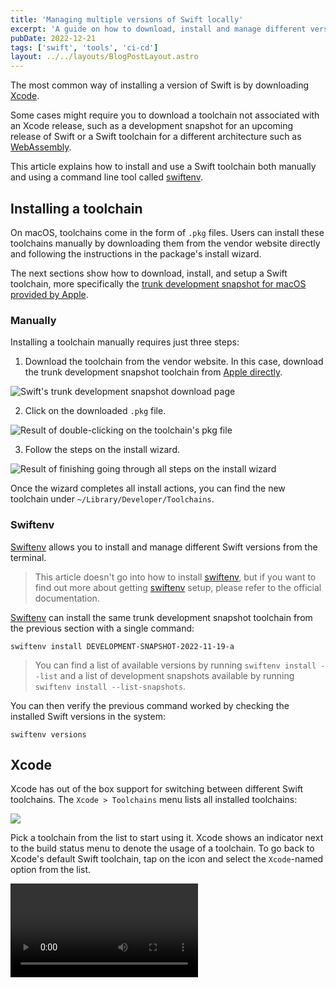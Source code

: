 ```yaml
---
title: 'Managing multiple versions of Swift locally'
excerpt: 'A guide on how to download, install and manage different versions of Swift.'
pubDate: 2022-12-21
tags: ['swift', 'tools', 'ci-cd']
layout: ../../layouts/BlogPostLayout.astro
---
```



The most common way of installing a version of Swift is by downloading [Xcode](https://developer.apple.com/xcode-cloud/).

Some cases might require you to download a toolchain not associated with an Xcode release, such as a development snapshot for an upcoming release of Swift or a Swift toolchain for a different architecture such as [WebAssembly](https://github.com/swiftwasm/swift/releases/tag/swift-wasm-5.7.1-RELEASE).

This article explains how to install and use a Swift toolchain both manually and using a command line tool called [swiftenv](https://github.com/kylef/swiftenv).

## Installing a toolchain

On macOS, toolchains come in the form of `.pkg` files. Users can install these toolchains manually by downloading them from the vendor website directly and following the instructions in the package's install wizard.

The next sections show how to download, install, and setup a Swift toolchain, more specifically the [trunk development snapshot for macOS provided by Apple](https://www.swift.org/download/#trunk-development-main).

### Manually

Installing a toolchain manually requires just three steps:

1. Download the toolchain from the vendor website. In this case, download the trunk development snapshot toolchain from [Apple directly](https://www.swift.org/download/#trunk-development-main).

![Swift's trunk development snapshot download page](/assets/posts/managing-multiple-swift-versions-locally/download-manually.png)

2. Click on the downloaded `.pkg` file.

![Result of double-clicking on the toolchain's pkg file](/assets/posts/managing-multiple-swift-versions-locally/click-manually.png)

3. Follow the steps on the install wizard.

![Result of finishing going through all steps on the install wizard](/assets/posts/managing-multiple-swift-versions-locally/follow-manually.png)

Once the wizard completes all install actions, you can find the new toolchain under `~/Library/Developer/Toolchains`.

### Swiftenv

[Swiftenv](https://github.com/kylef/swiftenv) allows you to install and manage different Swift versions from the terminal.

> This article doesn't go into how to install [swiftenv](https://github.com/kylef/swiftenv), but if you want to find out more about getting [swiftenv](https://github.com/kylef/swiftenv) setup, please refer to the official documentation.

[Swiftenv](https://github.com/kylef/swiftenv) can install the same trunk development snapshot toolchain from the previous section with a single command:

```bash:Terminal
swiftenv install DEVELOPMENT-SNAPSHOT-2022-11-19-a
```

> You can find a list of available versions by running `swiftenv install --list` and a list of development snapshots available by running `swiftenv install --list-snapshots`.

You can then verify the previous command worked by checking the installed Swift versions in the system:

```bash:Terminal
swiftenv versions
```

## Xcode

Xcode has out of the box support for switching between different Swift toolchains. The `Xcode > Toolchains` menu lists all installed toolchains:

![](/assets/posts/managing-multiple-swift-versions-locally/select-toolchain.png)

Pick a toolchain from the list to start using it. Xcode shows an indicator next to the build status menu to denote the usage of a toolchain. To go back to Xcode's default Swift toolchain, tap on the icon and select the `Xcode`-named option from the list.

<Video name="toolchain-xcode-deselect.mp4" />

## Command line

[Swiftenv](https://github.com/kylef/swiftenv) provides an easy way to switch between Swift versions directly from the command line. It can select a Swift toolchain either **locally**, which selects it just for the current directory, or **globally**, which selects it system-wide:

```bash:Terminal
# Just in the current directory
# Creates a .swift-version file
swiftenv local DEVELOPMENT-SNAPSHOT-2022-11-19-a

# Sets the version of Swift system-wide
# Creates a ~/.swiftenv/version file
swiftenv global DEVELOPMENT-SNAPSHOT-2022-11-19-a
```

Any `swift` commands which run after selecting a Swift version with `swiftenv` use the correct toolchain.
